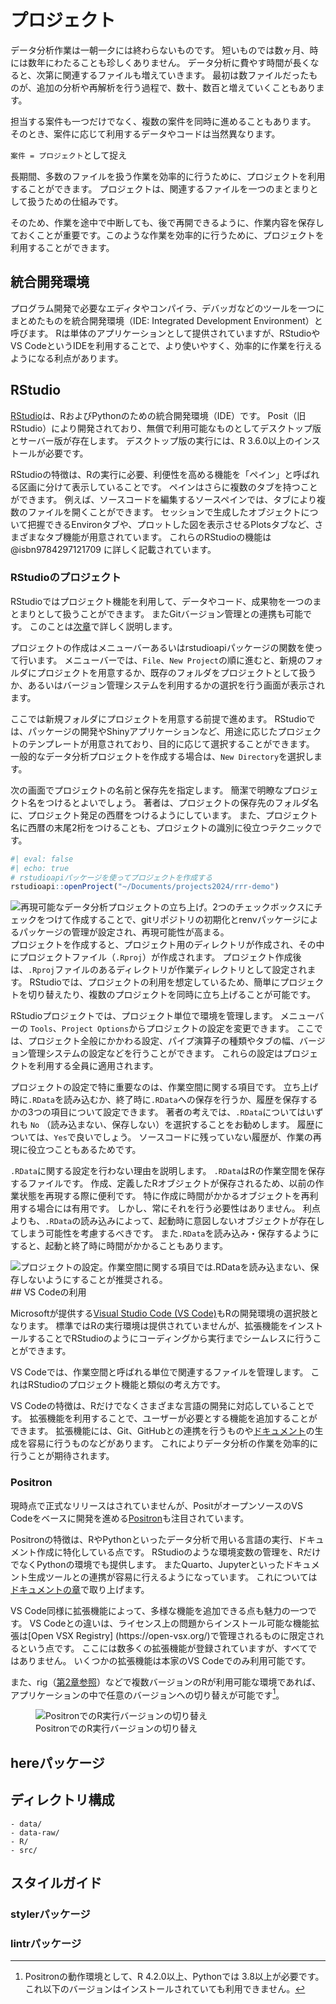 # プロジェクト

データ分析作業は一朝一夕には終わらないものです。
短いものでは数ヶ月、時には数年にわたることも珍しくありません。
データ分析に費やす時間が長くなると、次第に関連するファイルも増えていきます。
最初は数ファイルだったものが、追加の分析や再解析を行う過程で、数十、数百と増えていくこともあります。

担当する案件も一つだけでなく、複数の案件を同時に進めることもあります。
そのとき、案件に応じて利用するデータやコードは当然異なります。

`案件 = プロジェクト`として捉え

長期間、多数のファイルを扱う作業を効率的に行うために、プロジェクトを利用することができます。
プロジェクトは、関連するファイルを一つのまとまりとして扱うための仕組みです。

そのため、作業を途中で中断しても、後で再開できるように、作業内容を保存しておくことが重要です。このような作業を効率的に行うために、プロジェクトを利用することができます。

## 統合開発環境

プログラム開発で必要なエディタやコンパイラ、デバッガなどのツールを一つにまとめたものを統合開発環境（IDE: Integrated Development Environment）と呼びます。
Rは単体のアプリケーションとして提供されていますが、RStudioやVS CodeというIDEを利用することで、より使いやすく、効率的に作業を行えるようになる利点があります。

## RStudio

[RStudio](https://www.rstudio.com/products/rstudio/download/)は、RおよびPythonのための統合開発環境（IDE）です。
Posit（旧RStudio）により開発されており、無償で利用可能なものとしてデスクトップ版とサーバー版が存在します。
デスクトップ版の実行には、R 3.6.0以上のインストールが必要です。

RStudioの特徴は、Rの実行に必要、利便性を高める機能を「ペイン」と呼ばれる区画に分けて表示していることです。
ペインはさらに複数のタブを持つことができます。
例えば、ソースコードを編集するソースペインでは、タブにより複数のファイルを開くことができます。
セッションで生成したオブジェクトについて把握できるEnvironタブや、プロットした図を表示させるPlotsタブなど、さまざまなタブ機能が用意されています。
これらのRStudioの機能は @isbn9784297121709 に詳しく記載されています。

### RStudioのプロジェクト

RStudioではプロジェクト機能を利用して、データやコード、成果物を一つのまとまりとして扱うことができます。
またGitバージョン管理との連携も可能です。
このことは[次章](git.qmd)で詳しく説明します。

プロジェクトの作成はメニューバーあるいはrstudioapiパッケージの関数を使って行います。
メニューバーでは、`File`、`New Project`の順に進むと、新規のフォルダにプロジェクトを用意するか、既存のフォルダをプロジェクトとして扱うか、あるいはバージョン管理システムを利用するかの選択を行う画面が表示されます。

ここでは新規フォルダにプロジェクトを用意する前提で進めます。
RStudioでは、パッケージの開発やShinyアプリケーションなど、用途に応じたプロジェクトのテンプレートが用意されており、目的に応じて選択することができます。
一般的なデータ分析プロジェクトを作成する場合は、`New Directory`を選択します。

次の画面でプロジェクトの名前と保存先を指定します。
簡潔で明瞭なプロジェクト名をつけるとよいでしょう。
著者は、プロジェクトの保存先のフォルダ名に、プロジェクト発足の西暦をつけるようにしています。
また、プロジェクト名に西暦の末尾2桁をつけることも、プロジェクトの識別に役立つテクニックです。

```r
#| eval: false
#| echo: true
# rstudioapiパッケージを使ってプロジェクトを作成する
rstudioapi::openProject("~/Documents/projects2024/rrr-demo")
```

![再現可能なデータ分析プロジェクトの立ち上げ。2つのチェックボックスにチェックをつけて作成することで、gitリポジトリの初期化とrenvパッケージによるパッケージの管理が設定され、再現可能性が高まる。](https://i.gyazo.com/ade72f5ee60d987e52c5cc4d1dc5adc6.png)
プロジェクトを作成すると、プロジェクト用のディレクトリが作成され、その中にプロジェクトファイル（`.Rproj`）が作成されます。
プロジェクト作成後は、`.Rproj`ファイルのあるディレクトリが作業ディレクトリとして設定されます。
RStudioでは、プロジェクトの利用を想定しているため、簡単にプロジェクトを切り替えたり、複数のプロジェクトを同時に立ち上げることが可能です。

RStudioプロジェクトでは、プロジェクト単位で環境を管理します。
メニューバーの `Tools`、`Project Options`からプロジェクトの設定を変更できます。
ここでは、プロジェクト全般にかかわる設定、パイプ演算子の種類やタブの幅、バージョン管理システムの設定などを行うことができます。
これらの設定はプロジェクトを利用する全員に適用されます。

プロジェクトの設定で特に重要なのは、作業空間に関する項目です。
立ち上げ時に`.RData`を読み込むか、終了時に`.RData`への保存を行うか、履歴を保存するかの3つの項目について設定できます。
著者の考えでは、`.RData`についてはいずれも `No` （読み込まない、保存しない）を選択することをお勧めします。
履歴については、`Yes`で良いでしょう。
ソースコードに残っていない履歴が、作業の再現に役立つこともあるためです。

`.RData`に関する設定を行わない理由を説明します。
`.RData`はRの作業空間を保存するファイルです。
作成、定義したRオブジェクトが保存されるため、以前の作業状態を再現する際に便利です。
特に作成に時間がかかるオブジェクトを再利用する場合には有用です。
しかし、常にそれを行う必要性はありません。
利点よりも、`.RData`の読み込みによって、起動時に意図しないオブジェクトが存在してしまう可能性を考慮するべきです。
また`.RData`を読み込み・保存するようにすると、起動と終了時に時間がかかることもあります。

![プロジェクトの設定。作業空間に関する項目では.RDataを読み込まない、保存しないようにすることが推奨される。](https://i.gyazo.com/dd5cf88284958e22e46afa724bbe29c1.png)
## VS Codeの利用

Microsoftが提供する[Visual Studio Code (VS Code)](https://code.visualstudio.com/)もRの開発環境の選択肢となります。
標準ではRの実行環境は提供されていませんが、拡張機能をインストールすることでRStudioのようにコーディングから実行までシームレスに行うことができます。

VS Codeでは、作業空間と呼ばれる単位で関連するファイルを管理します。
これはRStudioのプロジェクト機能と類似の考え方です。

VS Codeの特徴は、Rだけでなくさまざまな言語の開発に対応していることです。
拡張機能を利用することで、ユーザーが必要とする機能を追加することができます。
拡張機能には、Git、GitHubとの連携を行うものや[ドキュメント](document.qmd)の生成を容易に行うものなどがあります。
これによりデータ分析の作業を効率的に行うことが期待されます。

### Positron

現時点で正式なリリースはされていませんが、PositがオープンソースのVS Codeをベースに開発を進める[Positron](https://github.com/posit-dev/positron)も注目されています。

Positronの特徴は、RやPythonといったデータ分析で用いる言語の実行、ドキュメント作成に特化している点です。
RStudioのような環境変数の管理を、RだけでなくPythonの環境でも提供します。
またQuarto、Jupyterといったドキュメント生成ツールとの連携が容易に行えるようになっています。
これについては[ドキュメントの章](document.qmd)で取り上げます。

VS Code同様に拡張機能によって、多様な機能を追加できる点も魅力の一つです。
VS Codeとの違いは、ライセンス上の問題からインストール可能な機能拡張は[Open VSX Registry] (https://open-vsx.org/)で管理されるものに限定されるという点です。
ここには数多くの拡張機能が登録されていますが、すべてではありません。
いくつかの拡張機能は本家のVS Codeでのみ利用可能です。

また、rig（[第2章参照](reproducibility.qmd)）などで複数バージョンのRが利用可能な環境であれば、
アプリケーションの中で任意のバージョンへの切り替えが可能です[^1]。

![PositronでのR実行バージョンの切り替え](https://i.gyazo.com/3da59a98bd1086371ba987aacb81a913.png)

[^1]: Positronの動作環境として、R 4.2.0以上、Pythonでは 3.8以上が必要です。これ以下のバージョンはインストールされていても利用できません。


## hereパッケージ


<!-- バックスラッシュ? -->

## ディレクトリ構成

```
- data/
- data-raw/
- R/
- src/
```

## スタイルガイド

### stylerパッケージ

### lintrパッケージ
